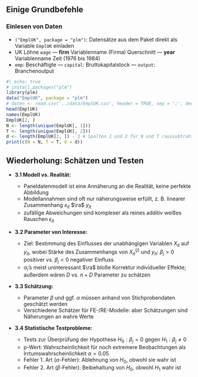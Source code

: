 ## Einige Grundbefehle

### Einlesen von Daten  {.unlisted}

- `("EmplUK", package = "plm")`: Datensätze aus dem Paket direkt als Variable `EmplUK` einladen
- UK Löhne `wage` — **firm** Variablenname (Firma) Querschnitt — **year** Variablenname Zeit (1976 bis 1984)
- `emp`: Beschäftigte — `capital`: Bruttokapitalstock — `output`: Branchenoutput


```r
#| echo: true
# install.packages("plm")
library(plm)
data("EmplUK", package = "plm")
# daten <- read.csv('../data/EmplUK.csv', header = TRUE, sep = ';', dec = ',')
head(EmplUK)
names(EmplUK)
EmplUK[2, ]
N <- length(unique(EmplUK[, 1]))
T <- length(unique(EmplUK[, 2]))
d <- length(EmplUK[2, ]) - 2 # Spalten 1 und 2 für N und T raussubtrahieren
print(c(N = N, T = T, d = d))
```





## Wiederholung: Schätzen und Testen

- **3.1 Modell vs. Realität:**  

  - Paneldatenmodell ist eine Annäherung an die Realität, keine perfekte Abbildung  
  - Modellannahmen sind oft nur näherungsweise erfüllt, z. B. linearer Zusammenhang $x_{it}$ $\ra$ $y_{it}$  
  - zufällige Abweichungen sind komplexer als reines additiv weißes Rauschen $\epsilon_{it}$  

- **3.2 Parameter von Interesse:**  

  - Ziel: Bestimmung des Einflusses der unabhängigen Variablen $X_{it}$ auf $y_{it}$, wobei Stärke des Zusammenhangs von $X_{it}^{(j)}$ und $y_{it}$: $\beta_j > 0$ positiver vs. $\beta_j < 0$ negativer Einfluss 
  - $\alpha_i$'s meist uninteressant $\ra$ bloße Korrektur individueller Effekte; außerdem wären $D$ vs. $n+D$ Parameter zu schätzen

- **3.3 Schätzung:**  

  - Parameter $\beta$ und ggf. $\alpha$ müssen anhand von Stichprobendaten 
    geschätzt werden  
  - Verschiedene Schätzer für FE-/RE-Modelle: aber Schätzungen sind 
    Näherungen an wahre Werte

- **3.4 Statistische Testprobleme:**  

  - Tests zur Überprüfung der Hypothese $H_0: \beta_j = 0$ gegen $H_1: \beta_j \neq 0$  
  - p-Wert: Wahrscheinlichkeit für noch extremere Beobachtungen als Irrtumswahrscheinlichkeit $\alpha = 0.05$
  - Fehler 1. Art ($\alpha$-Fehler): Ablehnung von $H_0$, obwohl sie wahr ist 
  - Fehler 2. Art ($\beta$-Fehler): Beibehaltung von $H_0$, obwohl $H_1$ 
    wahr ist  

